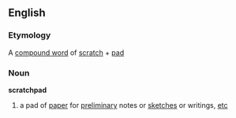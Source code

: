 ==English==
===Etymology===
A [[compound word]] of [[scratch]] + [[pad]]

===Noun===
'''scratchpad''' {{wikipedia}}
#a pad of [[paper]] for [[preliminary]] notes or [[sketche]]s or writings, [[etc]]